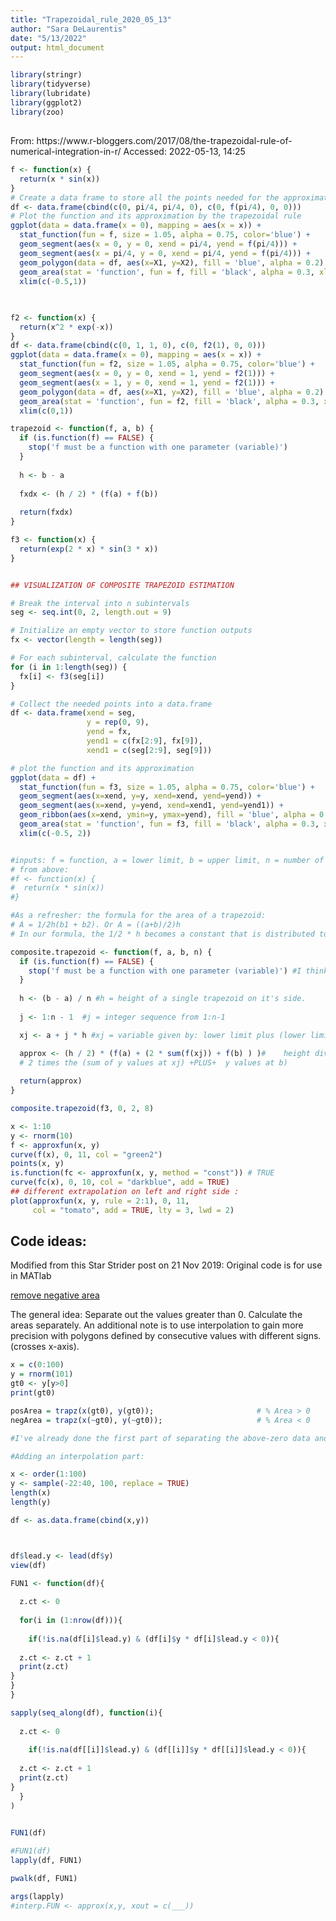 ```yaml
---
title: "Trapezoidal_rule_2020_05_13"
author: "Sara DeLaurentis"
date: "5/13/2022"
output: html_document
---
```


```r


library(stringr)
library(tidyverse)
library(lubridate)
library(ggplot2)
library(zoo)

```

##
From:
https://www.r-bloggers.com/2017/08/the-trapezoidal-rule-of-numerical-integration-in-r/
Accessed: 2022-05-13, 14:25

```r

f <- function(x) {
  return(x * sin(x))
}
# Create a data frame to store all the points needed for the approximation trapezoid
df <- data.frame(cbind(c(0, pi/4, pi/4, 0), c(0, f(pi/4), 0, 0)))
# Plot the function and its approximation by the trapezoidal rule
ggplot(data = data.frame(x = 0), mapping = aes(x = x)) + 
  stat_function(fun = f, size = 1.05, alpha = 0.75, color='blue') + 
  geom_segment(aes(x = 0, y = 0, xend = pi/4, yend = f(pi/4))) + 
  geom_segment(aes(x = pi/4, y = 0, xend = pi/4, yend = f(pi/4))) + 
  geom_polygon(data = df, aes(x=X1, y=X2), fill = 'blue', alpha = 0.2) + 
  geom_area(stat = 'function', fun = f, fill = 'black', alpha = 0.3, xlim = c(0, pi/4)) + 
  xlim(c(-0.5,1))



```

## 

```r


f2 <- function(x) {
  return(x^2 * exp(-x))
}
df <- data.frame(cbind(c(0, 1, 1, 0), c(0, f2(1), 0, 0)))
ggplot(data = data.frame(x = 0), mapping = aes(x = x)) + 
  stat_function(fun = f2, size = 1.05, alpha = 0.75, color='blue') + 
  geom_segment(aes(x = 0, y = 0, xend = 1, yend = f2(1))) + 
  geom_segment(aes(x = 1, y = 0, xend = 1, yend = f2(1))) + 
  geom_polygon(data = df, aes(x=X1, y=X2), fill = 'blue', alpha = 0.2) + 
  geom_area(stat = 'function', fun = f2, fill = 'black', alpha = 0.3, xlim = c(0, 1)) + 
  xlim(c(0,1))


```
```r

trapezoid <- function(f, a, b) {
  if (is.function(f) == FALSE) {
    stop('f must be a function with one parameter (variable)')
  }
  
  h <- b - a
  
  fxdx <- (h / 2) * (f(a) + f(b))
  
  return(fxdx)
}


```



```r

f3 <- function(x) {
  return(exp(2 * x) * sin(3 * x))
}


## VISUALIZATION OF COMPOSITE TRAPEZOID ESTIMATION

# Break the interval into n subintervals
seg <- seq.int(0, 2, length.out = 9)

# Initialize an empty vector to store function outputs
fx <- vector(length = length(seg))

# For each subinterval, calculate the function
for (i in 1:length(seg)) {
  fx[i] <- f3(seg[i])
}

# Collect the needed points into a data.frame
df <- data.frame(xend = seg, 
                 y = rep(0, 9), 
                 yend = fx, 
                 yend1 = c(fx[2:9], fx[9]), 
                 xend1 = c(seg[2:9], seg[9]))

# plot the function and its approximation
ggplot(data = df) + 
  stat_function(fun = f3, size = 1.05, alpha = 0.75, color='blue') + 
  geom_segment(aes(x=xend, y=y, xend=xend, yend=yend)) + 
  geom_segment(aes(x=xend, y=yend, xend=xend1, yend=yend1)) + 
  geom_ribbon(aes(x=xend, ymin=y, ymax=yend), fill = 'blue', alpha = 0.3) + 
  geom_area(stat = 'function', fun = f3, fill = 'black', alpha = 0.3, xlim = c(0, 2)) + 
  xlim(c(-0.5, 2))



```



```r

#inputs: f = function, a = lower limit, b = upper limit, n = number of divisions
# from above:
#f <- function(x) {
#  return(x * sin(x))
#}

#As a refresher: the formula for the area of a trapezoid:
# A = 1/2h(b1 + b2). Or A = ((a+b)/2)h
# In our formula, the 1/2 * h becomes a constant that is distributed to the other terms (h / 2)

composite.trapezoid <- function(f, a, b, n) {
  if (is.function(f) == FALSE) {
    stop('f must be a function with one parameter (variable)') #I think this is a way to output an error message
  }
  
  h <- (b - a) / n #h = height of a single trapezoid on it's side.
  
  j <- 1:n - 1  #j = integer sequence from 1:n-1

  xj <- a + j * h #xj = variable given by: lower limit plus (lower limit + # of traps - 1) times h

  approx <- (h / 2) * (f(a) + (2 * sum(f(xj)) + f(b) ) )#    height divided by 2 (constant) * ( (y value at a))  +PLUS+
  # 2 times the (sum of y values at xj) +PLUS+  y values at b)
  
  return(approx)
}

composite.trapezoid(f3, 0, 2, 8)


```
```r

x <- 1:10
y <- rnorm(10)
f <- approxfun(x, y)
curve(f(x), 0, 11, col = "green2")
points(x, y)
is.function(fc <- approxfun(x, y, method = "const")) # TRUE
curve(fc(x), 0, 10, col = "darkblue", add = TRUE)
## different extrapolation on left and right side :
plot(approxfun(x, y, rule = 2:1), 0, 11,
     col = "tomato", add = TRUE, lty = 3, lwd = 2)


```

## Code ideas: 
Modified from this Star Strider post on 21 Nov 2019:
Original code is for use in MATlab

[remove negative area](https://www.mathworks.com/matlabcentral/answers/492268-area-between-curve-numerical-data-with-positive-and-negative-values-and-y-0)

The general idea:
Separate out the values greater than 0. Calculate the areas separately. An additional note is to use interpolation to gain more precision with polygons defined by consecutive values with different signs. (crosses x-axis).

```r

x = c(0:100)
y = rnorm(101)
gt0 <- y[y>0]
print(gt0)

posArea = trapz(x(gt0), y(gt0));                       # % Area > 0
negArea = trapz(x(~gt0), y(~gt0));                     # % Area < 0

#I've already done the first part of separating the above-zero data and below-zero data using filter (See AUC_degree_day_trials.Rmd)

#Adding an interpolation part:

x <- order(1:100)
y <- sample(-22:40, 100, replace = TRUE)
length(x)
length(y)

df <- as.data.frame(cbind(x,y))



df$lead.y <- lead(df$y)
view(df)

FUN1 <- function(df){
  
  z.ct <- 0
  
  for(i in (1:nrow(df))){
    
    if(!is.na(df[i]$lead.y) & (df[i]$y * df[i]$lead.y < 0)){
  
  z.ct <- z.ct + 1
  print(z.ct)
}
}
}

sapply(seq_along(df), function(i){
  
  z.ct <- 0
    
    if(!is.na(df[[i]]$lead.y) & (df[[i]]$y * df[[i]]$lead.y < 0)){
  
  z.ct <- z.ct + 1
  print(z.ct)
}
  }
)

  
FUN1(df)

#FUN1(df)
lapply(df, FUN1)

pwalk(df, FUN1)

args(lapply)
#interp.FUN <- approx(x,y, xout = c(___))




```

